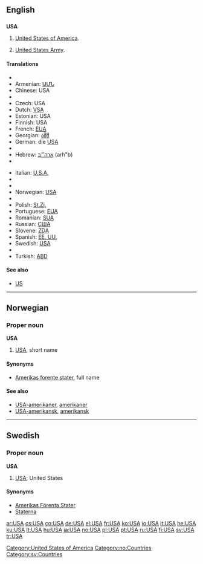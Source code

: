 {{see|usa|Usa|U.S.A.}}
==English==

==={{initialism}}===
'''USA'''

# [[United States|United States of America]].
# {{US}} [[United States Army]].

====Translations====
{{trans-top|United States of America}}
*{{trreq|Arabic}}
*Armenian: [[ԱՄՆ]]
*Chinese: USA
*{{trreq|Croatian}}
*Czech: USA
*Dutch: [[VSA]]
*Estonian: USA
*Finnish: USA
*French: [[EUA]] {{m|p}}
*Georgian: [[აშშ]]
*German: die [[USA#German|USA]] {{p}}
*{{trreq|Gujarati}}
*Hebrew: [[ארה״ב]] (arh"b)
*{{trreq|Hindi}}
{{trans-mid}}
*Italian: [[U.S.A.]] {{m|p}}
*{{trreq|Japanese}}
*{{trreq|Korean}}
*Norwegian: [[#Norwegian|USA]]
*{{trreq|Persian}}
*Polish: [[St.Zj.]] {{m|p}}
*Portuguese: [[EUA]] {{m|p}}
*Romanian: [[SUA]] {{f|p}}
*Russian: [[США]] {{m|p}}
*Slovene: [[ZDA]] {{f|p}}
*Spanish: [[EE. UU.]] {{f|p}}
*Swedish: [[#Swedish|USA]] {{n|s}}
*{{trreq|Thai}}
*Turkish: [[ABD]]
{{trans-bottom}}

====See also====
* [[US]]

[[Category:United States of America]]

----

==Norwegian==

===Proper noun===
'''USA'''

# [[#English|USA]], short name

====Synonyms====
*[[Amerikas forente stater]], full name

====See also====
*[[USA-amerikaner]], [[amerikaner]]
*[[USA-amerikansk]], [[amerikansk]]

[[Category:no:Countries]]

----

==Swedish==

===Proper noun===
'''USA''' {{n}}

# [[#English|USA]]; United States

====Synonyms====
*[[Amerikas Förenta Stater]]
*[[Staterna]]

[[Category:sv:Countries]]

[[ar:USA]]
[[cs:USA]]
[[co:USA]]
[[de:USA]]
[[el:USA]]
[[fr:USA]]
[[ko:USA]]
[[io:USA]]
[[it:USA]]
[[he:USA]]
[[ku:USA]]
[[lt:USA]]
[[hu:USA]]
[[ja:USA]]
[[no:USA]]
[[pl:USA]]
[[pt:USA]]
[[ru:USA]]
[[fi:USA]]
[[sv:USA]]
[[tr:USA]]